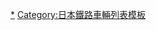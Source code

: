 {{Navbox
|name=橫濱高速鐵道的車輛
|titlestyle=background: #FFFF00; color:#000
|oddstyle=background:#808080; font-weight:bold; color:#fff
|title=[[File:YMRC logomark.svg|15px]][[橫濱高速鐵道|<span style="color:#000">橫濱高速鐵道</span>]]<span style="color:#000">的</span>車輛
|list1=現有車輛
|list2={{Navbox subgroup
|groupstyle=background:#ddd; width:8.5%
|group1=[[子供之國線|<span style="color:#000">兒童王國線</span>]]
|list1=[[橫濱高速鐵道Y000系電聯車|Y000系]]
|group2=[[港未來線 |<span style="color:#000">港未來線 </span>]]
|list2=[[橫濱高速鐵道Y500系電聯車|Y500系]]
}}
<!--
|list3=退役車輛
|list4={{Navbox subgroup
|groupstyle=background:#ddd; width:8.5%
|group3= [[子供之國線|<span style="color:#000">兒童王國線</span>]]
|list3= 
|group4= [[港未來線 |<span style="color:#000">港未來線 </span>]]
|list4=}}-->
}}<noinclude>


[[Category:橫濱高速鐵道|*]]
[[Category:日本鐵路車輛列表模板]]
</noinclude>